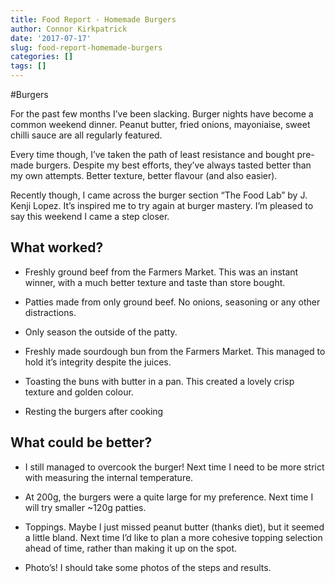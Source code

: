 ```yaml
---
title: Food Report - Homemade Burgers
author: Connor Kirkpatrick
date: '2017-07-17'
slug: food-report-homemade-burgers
categories: []
tags: []
---
```

#Burgers

For the past few months I've been slacking. Burger nights have become a common weekend dinner. Peanut butter, fried onions, mayoniaise, sweet chilli sauce are all regularly featured.

Every time though, I've taken the path of least resistance and bought pre-made burgers. Despite my best efforts, they've always tasted better than my own attempts. Better texture, better flavour (and also easier).

Recently though, I came across the burger section  "The Food Lab" by J. Kenji Lopez. It's inspired me to try again at burger mastery. I'm pleased to say this weekend I came a step closer.

## What worked?

* Freshly ground beef from the Farmers Market. This was an instant winner, with a much better texture and taste than store bought.

* Patties made from only ground beef. No onions, seasoning or any other distractions.

* Only season the outside of the patty.
 
* Freshly made sourdough bun from the Farmers Market. This managed to hold it's integrity despite the juices.

* Toasting the buns with butter in a pan. This created a lovely crisp texture and golden colour.

* Resting the burgers after cooking


## What could be better?

* I still managed to overcook the burger! Next time I need to be more strict with measuring the internal temperature.

* At 200g, the burgers were a quite large for my preference. Next time I will try smaller ~120g patties.

* Toppings. Maybe I just missed peanut butter (thanks diet), but it seemed a little bland. Next time I'd like to plan a more cohesive topping selection ahead of time, rather than making it up on the spot.

* Photo's! I should take some photos of the steps and results.

